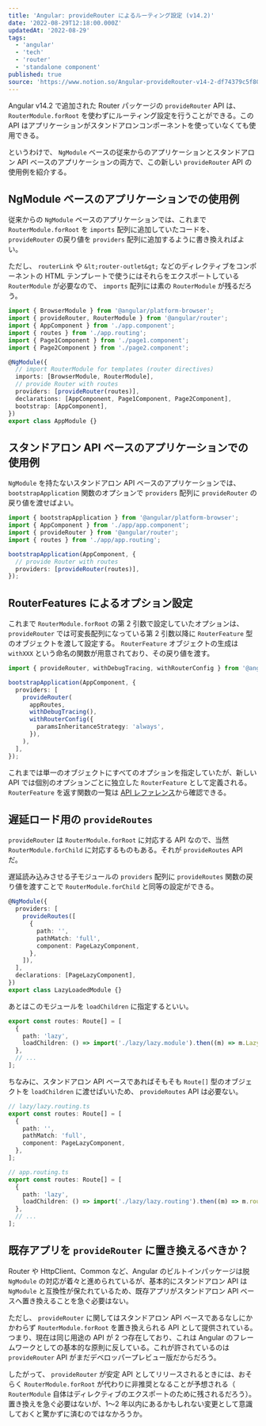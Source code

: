 ```yaml
---
title: 'Angular: provideRouter によるルーティング設定 (v14.2)'
date: '2022-08-29T12:18:00.000Z'
updatedAt: '2022-08-29'
tags:
  - 'angular'
  - 'tech'
  - 'router'
  - 'standalone component'
published: true
source: 'https://www.notion.so/Angular-provideRouter-v14-2-df74379c5f804dff9fb816ae978af4a8'
---
```



Angular v14.2 で追加された Router パッケージの `provideRouter` API は、 `RouterModule.forRoot` を使わずにルーティング設定を行うことができる。この API はアプリケーションがスタンドアロンコンポーネントを使っていなくても使用できる。

<LinkPreview src="https://github.com/angular/angular/pull/47010" />

<Tweet url="https://twitter.com/angular/status/1563213226627608577" />

というわけで、 `NgModule` ベースの従来からのアプリケーションとスタンドアロン API ベースのアプリケーションの両方で、この新しい `provideRouter` API の使用例を紹介する。

## NgModule ベースのアプリケーションでの使用例

従来からの `NgModule` ベースのアプリケーションでは、これまで `RouterModule.forRoot` を `imports` 配列に追加していたコードを、 `provideRouter` の戻り値を `providers` 配列に追加するように書き換えればよい。

ただし、 `routerLink` や `&lt;router-outlet&gt;` などのディレクティブをコンポーネントの HTML テンプレートで使うにはそれらをエクスポートしている `RouterModule` が必要なので、 `imports` 配列には素の `RouterModule` が残るだろう。

```typescript
import { BrowserModule } from '@angular/platform-browser';
import { provideRouter, RouterModule } from '@angular/router';
import { AppComponent } from './app.component';
import { routes } from './app.routing';
import { Page1Component } from './page1.component';
import { Page2Component } from './page2.component';

@NgModule({
  // import RouterModule for templates (router directives)
  imports: [BrowserModule, RouterModule],
  // provide Router with routes
  providers: [provideRouter(routes)],
  declarations: [AppComponent, Page1Component, Page2Component],
  bootstrap: [AppComponent],
})
export class AppModule {}
```

<Stackblitz src="https://stackblitz.com/edit/angular-ivy-mmfp8p?ctl=1&embed=1&file=src/app/app.module.ts" />

## スタンドアロン API ベースのアプリケーションでの使用例

`NgModule` を持たないスタンドアロン API ベースのアプリケーションでは、 `bootstrapApplication` 関数のオプションで `providers` 配列に `provideRouter` の戻り値を渡せばよい。

```typescript
import { bootstrapApplication } from '@angular/platform-browser';
import { AppComponent } from './app/app.component';
import { provideRouter } from '@angular/router';
import { routes } from './app/app.routing';

bootstrapApplication(AppComponent, {
  // provide Router with routes
  providers: [provideRouter(routes)],
});
```

<Stackblitz src="https://stackblitz.com/edit/angular-ivy-5obw68?ctl=1&embed=1&file=src/main.ts" />

## RouterFeatures によるオプション設定

これまで `RouterModule.forRoot` の第 2 引数で設定していたオプションは、 `provideRouter` では可変長配列になっている第 2 引数以降に `RouterFeature` 型のオブジェクトを渡して設定する。 `RouterFeature` オブジェクトの生成は `withXXX` という命名の関数が用意されており、その戻り値を渡す。

```typescript
import { provideRouter, withDebugTracing, withRouterConfig } from '@angular/router';

bootstrapApplication(AppComponent, {
  providers: [
    provideRouter(
      appRoutes,
      withDebugTracing(),
      withRouterConfig({
        paramsInheritanceStrategy: 'always',
      }),
    ),
  ],
});
```

これまでは単一のオブジェクトにすべてのオプションを指定していたが、新しい API では個別のオプションごとに独立した `RouterFeature` として定義される。 `RouterFeature` を返す関数の一覧は [API レファレンス](https://angular.io/api/router#functions)から確認できる。

## 遅延ロード用の `provideRoutes`

`provideRouter` は `RouterModule.forRoot` に対応する API なので、当然 `RouterModule.forChild` に対応するものもある。それが `provideRoutes` API だ。

遅延読み込みさせる子モジュールの `providers` 配列に `provideRoutes` 関数の戻り値を渡すことで `RouterModule.forChild` と同等の設定ができる。

```typescript
@NgModule({
  providers: [
    provideRoutes([
      {
        path: '',
        pathMatch: 'full',
        component: PageLazyComponent,
      },
    ]),
  ],
  declarations: [PageLazyComponent],
})
export class LazyLoadedModule {}
```

あとはこのモジュールを `loadChildren` に指定するといい。

```typescript
export const routes: Route[] = [
  {
    path: 'lazy',
    loadChildren: () => import('./lazy/lazy.module').then((m) => m.LazyLoadedModule),
  },
  // ...
];
```

ちなみに、スタンドアロン API ベースであればそもそも `Route[]` 型のオブジェクトを `loadChildren` に渡せばいいため、 `provideRoutes` API は必要ない。

```typescript
// lazy/lazy.routing.ts
export const routes: Route[] = [
  {
    path: '',
    pathMatch: 'full',
    component: PageLazyComponent,
  },
];

// app.routing.ts
export const routes: Route[] = [
  {
    path: 'lazy',
    loadChildren: () => import('./lazy/lazy.routing').then((m) => m.routes),
  },
  // ...
];
```

## 既存アプリを `provideRouter` に置き換えるべきか？

Router や HttpClient、Common など、Angular のビルトインパッケージは脱 `NgModule` の対応が着々と進められているが、基本的にスタンドアロン API は `NgModule` と互換性が保たれているため、既存アプリがスタンドアロン API ベースへ置き換えることを急ぐ必要はない。

ただし、 `provideRouter` に関してはスタンドアロン API ベースであるなしにかかわらず `RouterModule.forRoot` を置き換えられる API として提供されている。つまり、現在は同じ用途の API が 2 つ存在しており、これは Angular のフレームワークとしての基本的な原則に反している。これが許されているのは `provideRouter` API がまだデベロッパープレビュー版だからだろう。

したがって、 `provideRouter` が安定 API としてリリースされるときには、おそらく `RouterModule.forRoot` が代わりに非推奨となることが予想される（ `RouterModule` 自体はディレクティブのエクスポートのために残されるだろう）。置き換えを急ぐ必要はないが、1〜2 年以内にあるかもしれない変更として意識しておくと驚かずに済むのではなかろうか。
